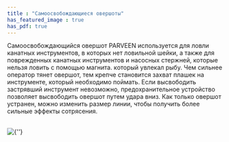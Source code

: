 ```yaml
---
title : "Самоосвобождающиеся овершоты"
has_featured_image : true
has_pdf: true
---
```


Самоосвобождающийся овершот PARVEEN используется для ловли канатных инструментов, в которых нет ловильной шейки, а также для поврежденных канатных инструментов и насосных стержней, которые нельзя ловить с помощью магнита. который увлекал рыбу. Чем сильнее оператор тянет овершот, тем крепче становится захват плашек на инструменте, который необходимо поймать. Если высвободить застрявший инструмент невозможно, предохранительное устройство позволяет высвободить овершот путем удара вниз. Как только овершот устранен, можно изменить размер линии, чтобы получить более сильные эффекты сотрясения.

<br />
<Image src={image} alt={''} />
